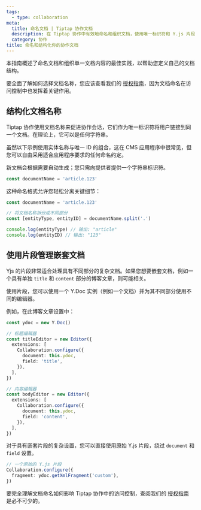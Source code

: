 ```yaml
---
tags:
  - type: collaboration
meta:
  title: 命名文档 | Tiptap 协作文档
  description: 在 Tiptap 协作中有效地命名和组织文档，使用唯一标识符和 Y.js 片段。更多内容请查看文档！
  category: 协作
title: 命名和结构化你的协作文档
---
```


本指南概述了命名文档和组织单一文档内容的最佳实践，以帮助您定义自己的文档结构。

要全面了解如何选择文档名称，您应该查看我们的 [授权指南](/collaboration/getting-started/authenticate#set-up-authorization)，因为文档命名在访问控制中也发挥着关键作用。

## 结构化文档名称

Tiptap 协作使用文档名称来促进协作会话，它们作为唯一标识符将用户链接到同一个文档。在理论上，它可以是任何字符串。

虽然以下示例使用实体名称与唯一 ID 的组合，这在 CMS 应用程序中很常见，但您可以自由采用适合应用程序要求的任何命名约定。

新文档会根据需要自动生成；您只需向提供者提供一个字符串标识符。

```typescript
const documentName = 'article.123'
```

这种命名格式允许您轻松分离关键细节：

```typescript
const documentName = 'article.123'

// 将文档名称拆分成不同部分
const [entityType, entityID] = documentName.split('.')

console.log(entityType) // 输出: "article"
console.log(entityID) // 输出: "123"
```

## 使用片段管理嵌套文档

Yjs 的片段非常适合处理具有不同部分的复杂文档。如果您想要嵌套文档，例如一个具有单独 `title` 和 `content` 部分的博客文章，则可能相关。

使用片段，您可以使用一个 Y.Doc 实例（例如一个文档）并为其不同部分使用不同的编辑器。

例如，在此博客文章设置中：

```typescript
const ydoc = new Y.Doc()

// 标题编辑器
const titleEditor = new Editor({
  extensions: [
    Collaboration.configure({
      document: this.ydoc,
      field: 'title',
    }),
  ],
})

// 内容编辑器
const bodyEditor = new Editor({
  extensions: [
    Collaboration.configure({
      document: this.ydoc,
      field: 'content',
    }),
  ],
})
```

对于具有嵌套片段的复杂设置，您可以直接使用原始 Y.js 片段，绕过 `document` 和 `field` 设置。

```typescript
// 一个原始的 Y.js 片段
Collaboration.configure({
  fragment: ydoc.getXmlFragment('custom'),
})
```

要完全理解文档命名如何影响 Tiptap 协作中的访问控制，查阅我们的 [授权指南](/collaboration/getting-started/authenticate) 是必不可少的。